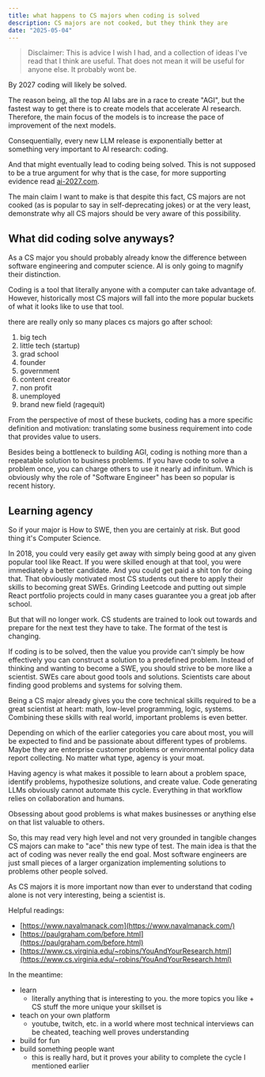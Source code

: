 ```yaml
---
title: what happens to CS majors when coding is solved
description: CS majors are not cooked, but they think they are
date: "2025-05-04"
---
```


> Disclaimer: This is advice I wish I had, and a collection of ideas I've read that I think are useful. That does not mean it will be useful for anyone else. It probably wont be.

By 2027 coding will likely be solved.

The reason being, all the top AI labs are in a race to create "AGI", but the fastest way to get there is to create models that accelerate AI research. Therefore, the main focus of the models is to increase the pace of improvement of the next models.

Consequentially, every new LLM release is exponentially better at something very important to AI research: coding.

And that might eventually lead to coding being solved. This is not supposed to be a true argument for why that is the case, for more supporting evidence read [ai-2027.com](https://ai-2027.com).

The main claim I want to make is that despite this fact, CS majors are not cooked (as is popular to say in self-deprecating jokes) or at the very least, demonstrate why all CS majors should be very aware of this possibility.

## What did coding solve anyways?

As a CS major you should probably already know the difference between software engineering and computer science. AI is only going to magnify their distinction.

Coding is a tool that literally anyone with a computer can take advantage of. However, historically most CS majors will fall into the more popular buckets of what it looks like to use that tool.

there are really only so many places cs majors go after school:

1. big tech
2. little tech (startup)
3. grad school
4. founder
5. government
6. content creator
7. non profit
8. unemployed
9. brand new field (ragequit)

From the perspective of most of these buckets, coding has a more specific definition and motivation: translating some business requirement into code that provides value to users.

Besides being a bottleneck to building AGI, coding is nothing more than a repeatable solution to business problems. If you have code to solve a problem once, you can charge others to use it nearly ad infinitum. Which is obviously why the role of "Software Engineer" has been so popular is recent history.

## Learning agency

So if your major is How to SWE, then you are certainly at risk. But good thing it's Computer Science.

In 2018, you could very easily get away with simply being good at any given popular tool like React. If you were skilled enough at that tool, you were immediately a better candidate. And you could get paid a shit ton for doing that. That obviously motivated most CS students out there to apply their skills to becoming great SWEs. Grinding Leetcode and putting out simple React portfolio projects could in many cases guarantee you a great job after school.

But that will no longer work. CS students are trained to look out towards and prepare for the next test they have to take. The format of the test is changing.

If coding is to be solved, then the value you provide can't simply be how effectively you can construct a solution to a predefined problem. Instead of thinking and wanting to become a SWE, you should strive to be more like a scientist. SWEs care about good tools and solutions. Scientists care about finding good problems and systems for solving them.

Being a CS major already gives you the core technical skills required to be a great scientist at heart: math, low-level programming, logic, systems. Combining these skills with real world, important problems is even better.

Depending on which of the earlier categories you care about most, you will be expected to find and be passionate about different types of problems. Maybe they are enterprise customer problems or environmental policy data report collecting. No matter what type, agency is your moat.

Having agency is what makes it possible to learn about a problem space, identify problems, hypothesize solutions, and create value. Code generating LLMs obviously cannot automate this cycle. Everything in that workflow relies on collaboration and humans.

Obsessing about good problems is what makes businesses or anything else on that list valuable to others.

So, this may read very high level and not very grounded in tangible changes CS majors can make to "ace" this new type of test. The main idea is that the act of coding was never really the end goal. Most software engineers are just small pieces of a larger organization implementing solutions to problems other people solved.

As CS majors it is more important now than ever to understand that coding alone is not very interesting, being a scientist is.

Helpful readings:

- [https://www.navalmanack.com](https://www.navalmanack.com/)
- [https://paulgraham.com/before.html](https://paulgraham.com/before.html)
- [https://www.cs.virginia.edu/~robins/YouAndYourResearch.html](https://www.cs.virginia.edu/~robins/YouAndYourResearch.html)

In the meantime:

- learn
  - literally anything that is interesting to you. the more topics you like + CS stuff the more unique your skillset is
- teach on your own platform
  - youtube, twitch, etc. in a world where most technical interviews can be cheated, teaching well proves understanding
- build for fun
- build something people want
  - this is really hard, but it proves your ability to complete the cycle I mentioned earlier
